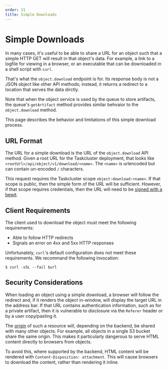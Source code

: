 ```yaml
---
order: 21
title: Simple Downloads
---
```


# Simple Downloads

In many cases, it's useful to be able to share a URL for an object such that a simple HTTP GET will result in that object's data.
For example, a link to a logfile for viewing in a browser, or an executable that can be downloaded in a shell script with `curl`.

That's what the `object.download` endpoint is for.
Its response body is not a JSON object like other API methods; instead, it returns a redirect to a location that serves the data dirctly.

Note that when the object service is used by the queue to store artifacts, the queue's `getArtifact` method provides similar behvaior to the `object.download` method.

This page describes the behavior and limitations of this simple download process.

## URL Format

The URL for a simple download is the URL of the `object.download` API method.
Given a root URL for the Taskcluster deployment, that looks like `<rootUrl>/api/object/v1/download/<name>`.
The `<name>` is urlencoded but can contain un-encoded `/` characters.

This request requires the Taskcluster scope `object:download:<name>`.
If that scope is public, then the simple form of the URL will be sufficient.
However, if that scope requires credentials, then the URL will need to be [signed with a bewit](/docs/manual/design/apis/hawk/signed-urls).

## Client Requirements

The client used to download the object must meet the following requirements:

* Able to follow HTTP redirects
* Signals an error on 4xx and 5xx HTTP responses

Unfortunately, `curl`'s default configuration does not meet these requirements.
We recommand the following invocation:

```
$ curl -sSL --fail $url
```

## Security Considerations

When loading an object using a simple download, a browser will follow the redirect and, if it renders the object in-window, will display the target URL in the address bar.
If that URL contains authentication information, such as for a private artifact, then it is vulnerable to disclosure via the `Referer` header or by a user copy/pasting it.

The [origin](https://tools.ietf.org/html/rfc6454#section-7) of such a resource will, depending on the backend, be shared with many other objects.
For example, all objects in a single S3 bucket share the same origin.
This makes it particularly dangerous to serve HTML content directly to browsers from objects.

To avoid this, where supported by the backend, HTML content will be rendered with `Content-Disposition: attachment`.
This will cause browsers to download the content, rather than rendering it inline.
